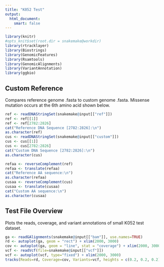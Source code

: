 ```yaml
---
title: "K052 Test"
output:
  html_document:
    smart: false
---
```


```r
library(knitr)
#opts_knit$set(root.dir = snakemake@workdir)
library(rtracklayer)
library(Biostrings)
library(GenomicFeatures)
library(Rsamtools)
library(GenomicAlignments)
library(VariantAnnotation)
library(ggbio)
```

## Custom Reference

Compares reference genome .fasta to custom genome .fasta. Missense mutation occurs at the 6th amino acid shown below.

```r
ref <- readDNAStringSet(snakemake@input[["ref"]])
ref <- ref[[1]]
ref <- ref[2782:2826]
cat("Reference DNA Sequence [2782:2826]:\n")
as.character(ref)
cus <- readDNAStringSet(snakemake@input[["custom"]])
cus <- cus[[1]]
cus <- cus[2782:2826]
cat("Custom DNA Sequence [2782:2826]:\n")
as.character(cus)

refaa <- reverseComplement(ref)
refaa <- translate(refaa)
cat("Reference AA sequence:\n")
as.character(refaa)
cusaa <- reverseComplement(cus)
cusaa <- translate(cusaa)
cat("Custom AA sequence:\n")
as.character(cusaa)
```

## Test File Overview

Plots the reads, coverage, and variant annotations of small K052 test dataset.


```r
ga <- readGAlignments(snakemake@input[["bam"]], use.names=TRUE)
rd <- autoplot(ga, geom = "rect") + xlim(2000, 3000)
cov <- autoplot(ga, geom = "line", stat = "coverage") + xlim(2000, 3000)
vcf <- readVcf(file=snakemake@input[["vcf"]])
vcf <- autoplot(vcf, type="fixed") + xlim(2000, 3000)
tracks(Reads=rd, Coverage=cov, Variants=vcf, heights = c(0.2, 0.2, 0.2)) + ylab("")
```